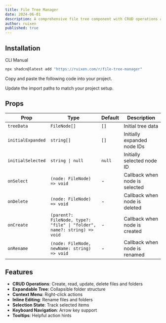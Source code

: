 ```yaml
---
title: File Tree Manager
date: 2024-06-01
description: A comprehensive file tree component with CRUD operations and drag-and-drop
author: ruixen
published: true
---
```


<ComponentPreview name="file-tree-manager-demo" />

## Installation

<Tabs defaultValue="cli">

<TabsList>
  <TabsTrigger value="cli">CLI</TabsTrigger>
  <TabsTrigger value="manual">Manual</TabsTrigger>
</TabsList>
<TabsContent value="cli">

```bash
npx shadcn@latest add "https://ruixen.com/r/file-tree-manager"
```

</TabsContent>

<TabsContent value="manual">

<Steps>

<Step>Copy and paste the following code into your project.</Step>

<ComponentSource name="file-tree-manager" />

<Step>Update the import paths to match your project setup.</Step>

</Steps>

</TabsContent>

</Tabs>

## Props

| Prop              | Type                                                                    | Default | Description                    |
| ----------------- | ----------------------------------------------------------------------- | ------- | ------------------------------ |
| `treeData`        | `FileNode[]`                                                            | `[]`    | Initial tree data              |
| `initialExpanded` | `string[]`                                                              | `[]`    | Initially expanded node IDs    |
| `initialSelected` | `string \| null`                                                        | `null`  | Initially selected node ID     |
| `onSelect`        | `(node: FileNode) => void`                                              | -       | Callback when node is selected |
| `onDelete`        | `(node: FileNode) => void`                                              | -       | Callback when node is deleted  |
| `onCreate`        | `(parent?: FileNode, type?: "file" \| "folder", name?: string) => void` | -       | Callback when node is created  |
| `onRename`        | `(node: FileNode, newName: string) => void`                             | -       | Callback when node is renamed  |

## Features

- **CRUD Operations**: Create, read, update, delete files and folders
- **Expandable Tree**: Collapsible folder structure
- **Context Menu**: Right-click actions
- **Inline Editing**: Rename files and folders
- **Selection State**: Track selected items
- **Keyboard Navigation**: Arrow key support
- **Tooltips**: Helpful action hints
